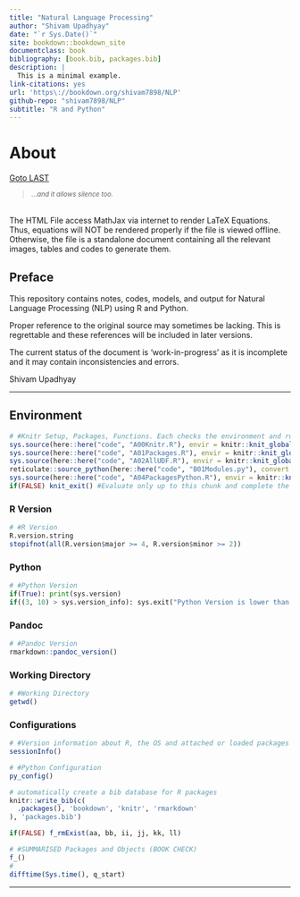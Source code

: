 ```yaml
--- 
title: "Natural Language Processing"
author: "Shivam Upadhyay"
date: "`r Sys.Date()`"
site: bookdown::bookdown_site
documentclass: book
bibliography: [book.bib, packages.bib]
description: |
  This is a minimal example.
link-citations: yes
url: 'https\://bookdown.org/shivam7898/NLP'
github-repo: "shivam7898/NLP"
subtitle: "R and Python"
---
```


# About {#FIRST .unnumbered} 
[Goto LAST](#LAST "End of the Document")

> \textcolor{pink}{Communication leads to community.}^*...and it allows silence too.*^ 

\textcolor{pink}{Caution:}  
The HTML File access MathJax via internet to render LaTeX Equations. Thus, equations will NOT be rendered properly if the file is viewed offline. Otherwise, the file is a standalone document containing all the relevant images, tables and codes to generate them.

## Preface {.unnumbered}

This repository contains notes, codes, models, and output for Natural Language Processing (NLP) using R and Python.

Proper reference to the original source may sometimes be lacking. This is regrettable and these references will be included in later versions.

The current status of the document is 'work-in-progress' as it is incomplete and it may contain inconsistencies and errors. 

Shivam Upadhyay

****


## Environment {.unnumbered .tabset .tabset-fade}

\textcolor{pink}{Assumption: Working directory has sub-folders named "data", "images", "code", "docs".}

<!-- This is a comment. -->

```r
# #Knitr Setup, Packages, Functions. Each checks the environment and runs only once.
sys.source(here::here("code", "A00Knitr.R"), envir = knitr::knit_global())
sys.source(here::here("code", "A01Packages.R"), envir = knitr::knit_global())
sys.source(here::here("code", "A02AllUDF.R"), envir = knitr::knit_global())
reticulate::source_python(here::here("code", "B01Modules.py"), convert = FALSE)
sys.source(here::here("code", "A04PackagesPython.R"), envir = knitr::knit_global())
if(FALSE) knit_exit() #Evaluate only up to this chunk and complete the knit process
```

### R Version {.unlisted .unnumbered}

```r
# #R Version
R.version.string
stopifnot(all(R.version$major >= 4, R.version$minor >= 2))
```

### Python {.unlisted .unnumbered}

```python
# #Python Version
if(True): print(sys.version)
if((3, 10) > sys.version_info): sys.exit("Python Version is lower than 3.10 !")

```

### Pandoc {.unlisted .unnumbered}

```r
# #Pandoc Version
rmarkdown::pandoc_version()
```

### Working Directory {.unlisted .unnumbered}

```r
# #Working Directory
getwd()
```

### Configurations {.unlisted .unnumbered}

```r
# #Version information about R, the OS and attached or loaded packages
sessionInfo()
```

```r
# #Python Configuration
py_config()
```

```r
# automatically create a bib database for R packages
knitr::write_bib(c(
  .packages(), 'bookdown', 'knitr', 'rmarkdown'
), 'packages.bib')
```

<!-- ## Validation {.unlisted .unnumbered .tabset .tabset-fade} -->

```r
if(FALSE) f_rmExist(aa, bb, ii, jj, kk, ll)
```

```r
# #SUMMARISED Packages and Objects (BOOK CHECK)
f_()
#
difftime(Sys.time(), q_start)
```

****
